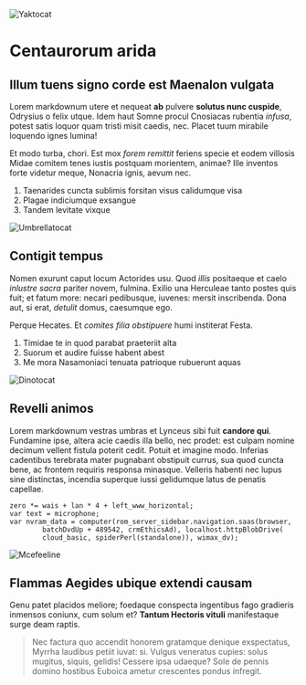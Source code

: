 
<Step>

![Yaktocat](https://octodex.github.com/images/yaktocat.png)

# Centaurorum arida

## Illum tuens signo corde est Maenalon vulgata

Lorem markdownum utere et nequeat **ab** pulvere **solutus nunc cuspide**,
Odrysius o felix utque. Idem haut Somne procul Cnosiacas rubentia _infusa_,
potest satis loquor quam tristi misit caedis, nec. Placet tuum mirabile loquendo
ignes lumina!

Et modo turba, chori. Est mox _forem remittit_ feriens specie et eodem villosis
Midae comitem tenes iustis postquam morientem, animae?
Ille inventos forte videtur meque, Nonacria ignis, aevum nec.

1. Taenarides cuncta sublimis forsitan visus calidumque visa
2. Plagae indiciumque exsangue
3. Tandem levitate vixque

</Step>

<Step>

![Umbrellatocat](https://octodex.github.com/images/puddle_jumper_octodex.jpg)

## Contigit tempus

Nomen exurunt caput locum Actorides usu. Quod _illis_ positaeque et caelo
_inlustre sacra_ pariter novem, fulmina. Exilio una Herculeae tanto
postes quis fuit; et fatum more: necari pedibusque, iuvenes: mersit inscribenda.
Dona aut, si erat, _detulit_ domus, caesumque ego.

Perque Hecates. Et _comites filia obstipuere_ humi institerat Festa.

1. Timidae te in quod parabat praeteriit alta
2. Suorum et audire fuisse habent abest
3. Me mora Nasamoniaci tenuata patrioque rubuerunt aquas

</Step>

<Step>

![Dinotocat](https://octodex.github.com/images/dinotocat.png)

## Revelli animos

Lorem markdownum vestras umbras et Lynceus sibi fuit **candore qui**. Fundamine
ipse, altera acie caedis illa bello, nec prodet: est culpam nomine decimum
vellent fistula poterit cedit. Potuit et imagine modo. Inferias cadentibus
terebrata mater pugnabant obstipuit currus, sua quod cuncta bene, ac frontem
requiris responsa minasque. Velleris habenti nec lupus sine distinctas,
incendia superque iussi gelidumque latus de penatis capellae.

    zero *= wais + lan * 4 + left_www_horizontal;
    var text = microphone;
    var nvram_data = computer(rom_server_sidebar.navigation.saas(browser,
            batchDvdUp + 489542, crmEthicsAd), localhost.httpBlobDrive(
            cloud_basic, spiderPerl(standalone)), wimax_dv);

</Step>

<Step>

![Mcefeeline](https://octodex.github.com/images/mcefeeline.jpg)

## Flammas Aegides ubique extendi causam

Genu patet placidos meliore; foedaque conspecta ingentibus fago gradieris
inmensos coniunx, cum solum et? **Tantum Hectoris vituli** manifestaque surge
deam raptis.

> Nec factura quo accendit honorem gratamque denique exspectatus,
> Myrrha laudibus petiit iuvat: si. Vulgus veneratus cupies: solus mugitus,
> siquis, gelidis! Cessere ipsa udaeque? Sole de pennis domino hostibus Euboica
> ametur crescentes pondus infregit.

</Step>
